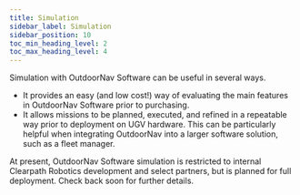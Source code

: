 ```yaml
---
title: Simulation
sidebar_label: Simulation
sidebar_position: 10
toc_min_heading_level: 2
toc_max_heading_level: 4
---
```


Simulation with OutdoorNav Software can be useful in several ways.

- It provides an easy (and low cost!) way of evaluating the main
  features in OutdoorNav Software prior to purchasing.
- It allows missions to be planned, executed, and refined in a
  repeatable way prior to deployment on UGV hardware. This can be
  particularly helpful when integrating OutdoorNav into a larger
  software solution, such as a fleet manager.

At present, OutdoorNav Software simulation is restricted to internal
Clearpath Robotics development and select partners, but is planned for
full deployment. Check back soon for further details.
